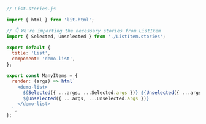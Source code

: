 ```js
// List.stories.js

import { html } from 'lit-html';

// 👇 We're importing the necessary stories from ListItem
import { Selected, Unselected } from './ListItem.stories';

export default {
  title: 'List',
  component: 'demo-list',
};

export const ManyItems = {
  render: (args) => html`
    <demo-list>
      ${Selected({ ...args, ...Selected.args })} ${Unselected({ ...args, ...Unselected.args })}
      ${Unselected({ ...args, ...Unselected.args })}
    </demo-list>
  `,
};
```
